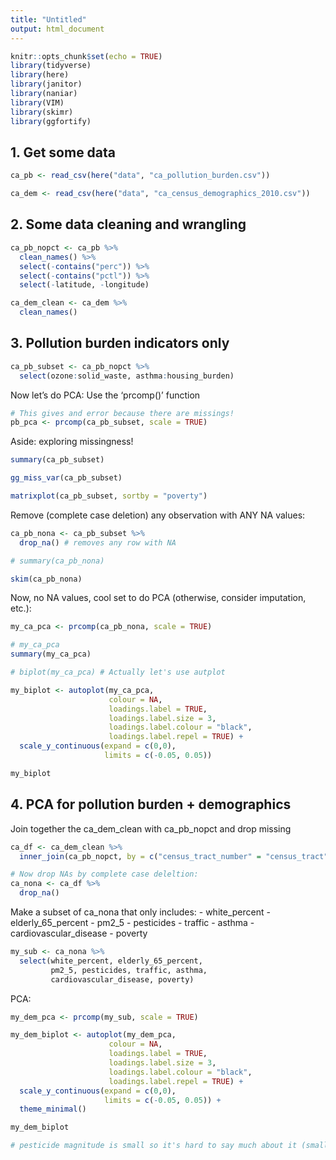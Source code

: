 ```yaml
---
title: "Untitled"
output: html_document
---
```


```r
knitr::opts_chunk$set(echo = TRUE)
library(tidyverse)
library(here)
library(janitor)
library(naniar)
library(VIM)
library(skimr)
library(ggfortify)
```

## 1. Get some data

```r
ca_pb <- read_csv(here("data", "ca_pollution_burden.csv"))

ca_dem <- read_csv(here("data", "ca_census_demographics_2010.csv"))
```

## 2. Some data cleaning and wrangling

```r
ca_pb_nopct <- ca_pb %>% 
  clean_names() %>% 
  select(-contains("perc")) %>% 
  select(-contains("pctl")) %>% 
  select(-latitude, -longitude)
```

```r
ca_dem_clean <- ca_dem %>% 
  clean_names()
```

## 3. Pollution burden indicators only

```r
ca_pb_subset <- ca_pb_nopct %>% 
  select(ozone:solid_waste, asthma:housing_burden)
```

Now let's do PCA:
Use the 'prcomp()' function

```r

# This gives and error because there are missings!
pb_pca <- prcomp(ca_pb_subset, scale = TRUE)
```

Aside: exploring missingness!
```r
summary(ca_pb_subset)

gg_miss_var(ca_pb_subset)

matrixplot(ca_pb_subset, sortby = "poverty")
```

Remove (complete case deletion) any observation with ANY NA values:

```r
ca_pb_nona <- ca_pb_subset %>% 
  drop_na() # removes any row with NA

# summary(ca_pb_nona)

skim(ca_pb_nona)
```

Now, no NA values, cool set to do PCA (otherwise, consider imputation, etc.):

```r
my_ca_pca <- prcomp(ca_pb_nona, scale = TRUE)

# my_ca_pca
summary(my_ca_pca)

# biplot(my_ca_pca) # Actually let's use autplot

my_biplot <- autoplot(my_ca_pca,
                      colour = NA,
                      loadings.label = TRUE,
                      loadings.label.size = 3,
                      loadings.label.colour = "black",
                      loadings.label.repel = TRUE) +
  scale_y_continuous(expand = c(0,0),
                     limits = c(-0.05, 0.05))

my_biplot
```

## 4. PCA for pollution burden + demographics

Join together the ca_dem_clean with ca_pb_nopct and drop missing

```r
ca_df <- ca_dem_clean %>% 
  inner_join(ca_pb_nopct, by = c("census_tract_number" = "census_tract"))

# Now drop NAs by complete case deleltion:
ca_nona <- ca_df %>% 
  drop_na()
```

Make a subset of ca_nona that only includes:
- white_percent
- elderly_65_percent
- pm2_5
- pesticides
- traffic
- asthma
- cardiovascular_disease
- poverty

```r
my_sub <- ca_nona %>% 
  select(white_percent, elderly_65_percent, 
         pm2_5, pesticides, traffic, asthma, 
         cardiovascular_disease, poverty)
```

PCA:
```r
my_dem_pca <- prcomp(my_sub, scale = TRUE)

my_dem_biplot <- autoplot(my_dem_pca,
                      colour = NA,
                      loadings.label = TRUE,
                      loadings.label.size = 3,
                      loadings.label.colour = "black",
                      loadings.label.repel = TRUE) +
  scale_y_continuous(expand = c(0,0),
                     limits = c(-0.05, 0.05)) +
  theme_minimal()

my_dem_biplot

# pesticide magnitude is small so it's hard to say much about it (small negative correlation compared to traffic)
```

